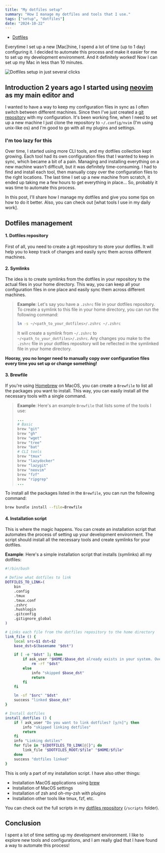 ```yaml
---
title: "My dotfiles setup"
summary: "How I manage my dotfiles and tools that I use."
tags: ["setup", "dotfiles"]
date: "2024-10-22"
---
```


- [Dotfiles](https://github.com/MarkSeliverstov/.dotfiles)

Everytime I set up a new [Mac]hine, I spend a lot of time (up to 1 day)
configuring it. I decided to automate this process and make it easier for me to
set up my development environment. And it definitely worked! Now I can set up
my Mac in less than 10 minutes.

![Dotfiles setup in just several clicks](/assets/gifs/dotfiles-setup-example.gif)

## Introduction 2 years ago I started using [neovim](https://neovim.io/) as my main editor and
I wanted to have a way to keep my configuration files in sync as I often switch
between different machines. Since then I've just created a [git
repository](https://github.com/MarkSeliverstov/nvim) with my configuration.
It's been working fine, when I need to set up a new machine I just clone the
repository to `~/.config/nvim` (I'm using unix-like os) and I'm good to go with
all my plugins and settings.

### I'm too lazy for this

Over time, I started using more CLI tools, and my dotfiles collection kept
growing. Each tool had its own configuration files that I wanted to keep in
sync, which became a bit of a pain. Managing and installing everything on a new
machine wasn’t difficult, but it was definitely time-consuming. I had to find
and install each tool, then manually copy over the configuration files to the
right locations. The last time I set up a new machine from scratch, it ended up
taking me a few hours to get everything in place... So, probably it was time to
automate this process.

In this post, I'll share how I manage my dotfiles and give you some tips on how
to do it better. Also, you can check out [what tools I use in my daily work].

## Dotfiles management

#### **1. Dotfiles repository**

First of all, you need to create a git repository to store your dotfiles. It
will help you to keep track of changes and easily sync them across different
machines.

#### **2. Symlinks**

The idea is to create symlinks from the dotfiles in your repository to the
actual files in your home directory. This way, you can keep all your
configuration files in one place and easily sync them across different
machines.

> **Example**: Let's say you have a `.zshrc` file in your dotfiles repository. To
create a symlink to this file in your home directory, you can run the following
command:
>
>```bash
>ln -s ~/<path_to_your_dotfiles>/.zshrc ~/.zshrc
>```
>
>It will create a symlink from `~/.zshrc` to `~/<path_to_your_dotfiles>/.zshrc`.
Any changes you make to the `.zshrc` file in your dotfiles repository will be
reflected in the symlinked file in your home directory.

**Hooray, you no longer need to manually copy over configuration files every time
you set up or change something!**

#### **3. Brewfile**

If you're using [Homebrew](https://brew.sh/) on MacOS, you can create a
`Brewfile` to list all the packages you want to install. This way, you can
easily install all the necessary tools with a single command.

> **Example**: Here's an example `Brewfile` that lists some of the tools I use:
>```ruby
>...
># Basic
>brew "git"
>brew "gh"
>brew "wget"
>brew "tree"
>brew "bat"
># CLI tools
>brew "tmux"
>brew "lazydocker"
>brew "lazygit"
>brew "neovim"
>brew "fzf"
>brew "ripgrep"
>...
>```

To install all the packages listed in the `Brewfile`, you can run the following
command:
```bash
brew bundle install --file=Brewfile
```

#### **4. Installation script**

This is where the magic happens. You can create an installation script that
automates the process of setting up your development environment. The script
should install all the necessary tools and create symlinks for your dotfiles.

**Example**: Here's a simple installation script that installs (symlinks) all
my dotfiles:

```bash
#!/bin/bash

# Define what dotfiles to link
DOTFILES_TO_LINK=(
    bin
    .config
    .tmux
    .tmux.conf
    .zshrc
    .hushlogin
    .gitconfig
    .gitignore_global
)

# Links each file from the dotfiles repository to the home directory
link_file () {
    local src=$1 dst=$2
    base_dst=$(basename "$dst")

    if [ -e "$dst" ]; then
        if ask_user "$HOME/$base_dst already exists in your system. Overwrite it? [y/n]"; then
            rm -rf "$dst"
        else
            info "skipped $base_dst"
            return
        fi
    fi

    ln -sf "$src" "$dst"
    success "linked $base_dst"
}

# Install dotfiles
install_dotfiles () {
    if ! ask_user "Do you want to link dotfiles? [y/n]"; then
        info "skipped linking dotfiles"
        return
    fi
    info "Linking dotiles"
    for file in "${DOTFILES_TO_LINK[@]}"; do
        link_file "$DOTFILES_ROOT/$file" "$HOME/$file"
    done
    success "dotfiles linked"
}
```

This is only a part of my installation script. I have also other things:

- Installation MacOS applications using [brew](https://brew.sh/) 
- Installation of MacOS settings
- Installation of zsh and oh-my-zsh with plugins
- Installation other tools like tmux, fzf, etc.

You can check out the full scripts in my [dotfiles
repository](https://github.com/MarkSeliverstov/.dotfiles) (`/scripts` folder).

## Conclusion

I spent a lot of time setting up my development environment. I like to explore
new tools and configurations, and I am really glad that I have found a way to
automate this process!
